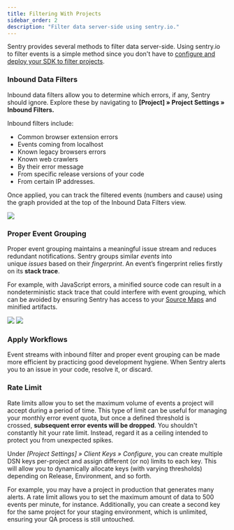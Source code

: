 ```yaml
---
title: Filtering With Projects
sidebar_order: 2
description: "Filter data server-side using sentry.io."
---
```


Sentry provides several methods to filter data server-side. Using sentry.io to filter events is a simple method since you don't have to [configure and deploy your SDK to filter projects](/platforms/javascript/configuration/filtering).

### Inbound Data Filters

Inbound data filters allow you to determine which errors, if any, Sentry should ignore. Explore these by navigating to **[Project] » Project Settings » Inbound Filters.**

Inbound filters include:

- Common browser extension errors
- Events coming from localhost
- Known legacy browsers errors
- Known web crawlers
- By their error message
- From specific release versions of your code
- From certain IP addresses.

Once applied, you can track the filtered events (numbers and cause) using the graph provided at the top of the Inbound Data Filters view.

![](builtin-inbound-filters.png)

### Proper Event Grouping

Proper event grouping maintains a meaningful issue stream and reduces redundant notifications. Sentry groups similar *events* into unique *issues* based on their *fingerprint*. An event’s fingerprint relies firstly on its **stack trace**.

For example, with JavaScript errors, a minified source code can result in a nondeterministic stack trace that could interfere with event grouping, which can be avoided by ensuring Sentry has access to your [Source Maps](/platforms/javascript/sourcemaps/) and minified artifacts.

![](stacktrace-without-sourcemaps.png)
![](stacktrace-with-sourcemaps.png)

### Apply Workflows

Event streams with inbound filter and proper event grouping can be made more efficient by practicing good development hygiene. When Sentry alerts you to an issue in your code, resolve it, or discard.

### Rate Limit

Rate limits allow you to set the maximum volume of events a project will accept during a period of time. This type of limit can be useful for managing your monthly error event quota, but once a defined threshold is crossed, **subsequent error events will be dropped**. You shouldn't constantly hit your rate limit. Instead, regard it as a ceiling intended to protect you from unexpected spikes.

Under *[Project Settings] » Client Keys » Configure*, you can create multiple DSN keys per-project and assign different (or no) limits to each key. This will allow you to dynamically allocate keys (with varying thresholds) depending on Release, Environment, and so forth.

For example, you may have a project in production that generates many alerts. A rate limit allows you to set the maximum amount of data to 500 events per minute, for instance. Additionally, you can create a second key for the same project for your staging environment, which is unlimited, ensuring your QA process is still untouched.
